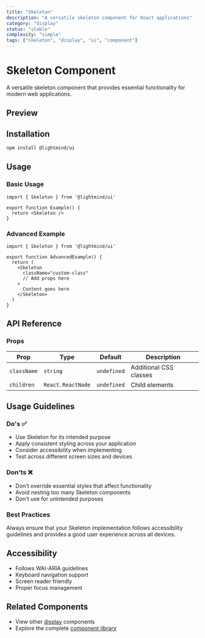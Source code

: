 ```yaml
---
title: "Skeleton"
description: "A versatile skeleton component for React applications"
category: "display"
status: "stable"
complexity: "simple"
tags: ["skeleton", "display", "ui", "component"]
---
```



# Skeleton Component

A versatile skeleton component that provides essential functionality for modern web applications.

## Preview

<div className="space-y-6">
  <SkeletonDemo />
</div>

## Installation

```bash
npm install @lightmind/ui
```

## Usage

### Basic Usage

```tsx
import { Skeleton } from '@lightmind/ui'

export function Example() {
  return <Skeleton />
}
```

### Advanced Example

```tsx
import { Skeleton } from '@lightmind/ui'

export function AdvancedExample() {
  return (
    <Skeleton
      className="custom-class"
      // Add props here
    >
      Content goes here
    </Skeleton>
  )
}
```

## API Reference

### Props

| Prop | Type | Default | Description |
|------|------|---------|-------------|
| `className` | `string` | `undefined` | Additional CSS classes |
| `children` | `React.ReactNode` | `undefined` | Child elements |

## Usage Guidelines

### Do's ✅

- Use Skeleton for its intended purpose
- Apply consistent styling across your application
- Consider accessibility when implementing
- Test across different screen sizes and devices

### Don'ts ❌

- Don't override essential styles that affect functionality
- Avoid nesting too many Skeleton components
- Don't use for unintended purposes

### Best Practices

Always ensure that your Skeleton implementation follows accessibility guidelines and provides a good user experience across all devices.

## Accessibility

- Follows WAI-ARIA guidelines
- Keyboard navigation support
- Screen reader friendly
- Proper focus management

## Related Components

- View other [display](/category/display) components
- Explore the complete [component library](/search)
